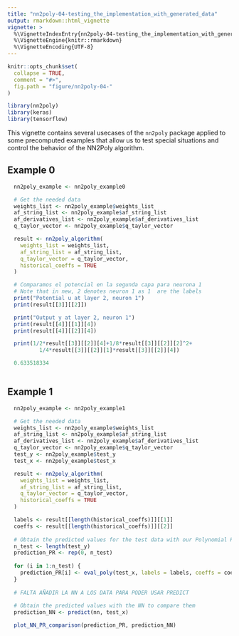 ```yaml
---
title: "nn2poly-04-testing_the_implementation_with_generated_data"
output: rmarkdown::html_vignette
vignette: >
  %\VignetteIndexEntry{nn2poly-04-testing_the_implementation_with_generated_data}
  %\VignetteEngine{knitr::rmarkdown}
  %\VignetteEncoding{UTF-8}
---
```


```r
knitr::opts_chunk$set(
  collapse = TRUE,
  comment = "#>",
  fig.path = "figure/nn2poly-04-"
)
```

```r
library(nn2poly)
library(keras)
library(tensorflow)
```

This vignette contains several usecases of the `nn2poly` package applied to some precomputed examples that allow us to test special situations and control the behavior of the NN2Poly algorithm.

## Example 0

```r

  nn2poly_example <- nn2poly_example0  

  # Get the needed data
  weights_list <- nn2poly_example$weights_list
  af_string_list <- nn2poly_example$af_string_list
  af_derivatives_list <- nn2poly_example$af_derivatives_list
  q_taylor_vector <- nn2poly_example$q_taylor_vector

  result <- nn2poly_algorithm(
    weights_list = weights_list,
    af_string_list = af_string_list,
    q_taylor_vector = q_taylor_vector,
    historical_coeffs = TRUE
  )

  # Comparamos el potencial en la segunda capa para neurona 1
  # Note that in new, 2 denotes neuron 1 as 1  are the labels
  print("Potential u at layer 2, neuron 1")
  print(result[[3]][[2]])

  print("Output y at layer 2, neuron 1")
  print(result[[4]][[1]][4])
  print(result[[4]][[2]][4])

  print(1/2*result[[3]][[2]][4]+1/8*result[[3]][[2]][2]^2+
          1/4*result[[3]][[2]][1]*result[[3]][[2]][4])

  0.633518334
  


```



## Example 1

```r

  nn2poly_example <- nn2poly_example1

  # Get the needed data
  weights_list <- nn2poly_example$weights_list
  af_string_list <- nn2poly_example$af_string_list
  af_derivatives_list <- nn2poly_example$af_derivatives_list
  q_taylor_vector <- nn2poly_example$q_taylor_vector
  test_y <- nn2poly_example$test_y
  test_x <- nn2poly_example$test_x

  result <- nn2poly_algorithm(
    weights_list = weights_list,
    af_string_list = af_string_list,
    q_taylor_vector = q_taylor_vector,
    historical_coeffs = TRUE
  )

  labels <- result[[length(historical_coeffs)]][[1]]
  coeffs <- result[[length(historical_coeffs)]][[2]]
  
  # Obtain the predicted values for the test data with our Polynomial Regression
  n_test <- length(test_y)
  prediction_PR <- rep(0, n_test)
  
  for (i in 1:n_test) {
    prediction_PR[i] <- eval_poly(test_x, labels = labels, coeffs = coeffs)
  }
  
  # FALTA AÑADIR LA NN A LOS DATA PARA PODER USAR PREDICT
  
  # Obtain the predicted values with the NN to compare them
  prediction_NN <- predict(nn, test_x)

  plot_NN_PR_comparison(prediction_PR, prediction_NN)
```


